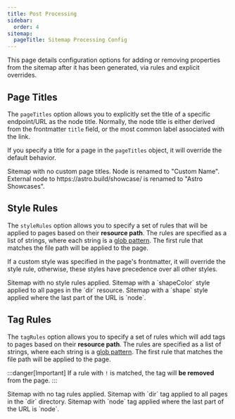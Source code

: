 ```yaml
---
title: Post Processing
sidebar:
  order: 4
sitemap:
  pageTitle: Sitemap Processing Config
---
```



This page details configuration options for adding or removing properties from the sitemap after it has been generated,
via rules and explicit overrides.

## Page Titles

The `pageTitles` option allows you to explicitly set the title of a specific endpoint/URL as the node title.
Normally, the node title is either derived from the frontmatter `title` field, or the most common
label associated with the link.

If you specify a title for a page in the `pageTitles` object, it will override the default behavior.

<Tabs>
	<TabItem label='{}' >
		Sitemap with no custom page titles.
		<GraphExample id="unchanged-name-graph-showcase" config={{}} baseConfig={frozenConfig} sitemap={nameExampleSitemap} slug={"node/"}/>
	</TabItem>
	<TabItem label='{ "node/": "Custom Name"}'>
		Node is renamed to "Custom Name".
		<GraphExample id="custom-name-graph-showcase" config={{}} baseConfig={frozenConfig} sitemap={renameNodes(nameExampleSitemap, { "node/": "Custom Name"})} slug={"node/"}/>
	</TabItem>
	<TabItem label='{ "https://astro.build/showcase/": "Astro Showcases"}'>
		External node to https://astro.build/showcase/ is renamed to "Astro Showcases".
		<GraphExample id="external-name-graph-showcase" config={{}} baseConfig={frozenConfig} sitemap={renameNodes(nameExampleSitemap, { "https://astro.build/showcase/": "Astro Showcases"})} slug={"node/"}/>
	</TabItem>
</Tabs>


## Style Rules

The `styleRules` option allows you to specify a set of rules that will be applied to pages based on their  **resource path**.
The rules are specified as a list of strings, where each string is a [glob pattern](/test).
The first rule that matches the file path will be applied to the page.

If a custom style was specified in the page's frontmatter, it will override the style rule,
otherwise, these styles have precedence over all other styles.

<Tabs>
	<TabItem label='{}' >
		Sitemap with no style rules applied.
		<GraphExample id="unchanged-style-graph-showcase" config={{}} baseConfig={frozenConfig} sitemap={styleRulesExampleSitemap} slug={"node/"}/>
	</TabItem>
	<TabItem label='{["**/dir/**"]: {shapeColor: "nodeColor7"}}' >
		Sitemap with a `shapeColor` style applied to all pages in the `dir` resource.
		<GraphExample id="unchanged-style-graph-showcase" config={{}} baseConfig={frozenConfig} sitemap={restyleNodes(styleRulesExampleSitemap, new Map([[["**/dir/**"], {shapeColor: "nodeColor7"}]]))} slug={"node/"}/>
	</TabItem>
	<TabItem label='{["**/node"]: {shape: "triangle"}}' >
		Sitemap with a `shape` style applied where the last part of the URL is `node`.
		<GraphExample id="unchanged-style-graph-showcase" config={{}} baseConfig={frozenConfig} sitemap={restyleNodes(styleRulesExampleSitemap, new Map([[["**/node/"], {shape: "triangle"}]]))} slug={"node/"}/>
	</TabItem>
</Tabs>

## Tag Rules

The `tagRules` option allows you to specify a set of rules which will add tags to pages based on their **resource path**.
The rules are specified as a list of strings, where each string is a [glob pattern](/test).
The first rule that matches the file path will be applied to the page.

:::danger[Important]
If a rule with `!` is matched, the tag will **be removed** from the page.
:::

<Tabs>
	<TabItem label='{}' >
		Sitemap with no tag rules applied.
		<GraphExample id="unchanged-tag-graph-showcase" config={{ tagRenderMode: "node" }} baseConfig={frozenConfig} sitemap={styleRulesExampleSitemap} slug={"node/"}/>
	</TabItem>
	<TabItem label='{ "dir": ["**/dir/**"]}' >
		Sitemap with `dir` tag applied to all pages in the `dir` directory.
		<GraphExample id="unchanged-tag-graph-showcase" config={{ tagRenderMode: "node" }} baseConfig={frozenConfig} sitemap={addTags(styleRulesExampleSitemap, { "dir": ["**/dir/**"] })} slug={"node/"}/>
	</TabItem>
	<TabItem label='{ "node": ["**/node"]}' >
		Sitemap with `node` tag applied where the last part of the URL is `node`.
		<GraphExample id="unchanged-tag-graph-showcase" config={{ tagRenderMode: "node" }} baseConfig={frozenConfig} sitemap={addTags(styleRulesExampleSitemap, { "node": ["**/node/"] })} slug={"node/"}/>
	</TabItem>
</Tabs>

